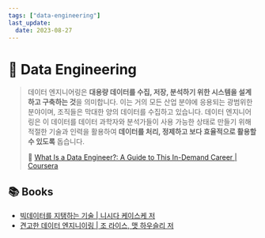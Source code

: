 ```yaml
---
tags: ["data-engineering"]
last_update:
  date: 2023-08-27
---
```


# 🌊️ Data Engineering

> 데이터 엔지니어링은 **대용량 데이터를 수집, 저장, 분석하기 위한 시스템을 설계하고 구축하는 것**을 의미합니다. 이는 거의 모든 산업 분야에 응용되는 광범위한 분야이며, 조직들은 막대한 양의 데이터를 수집하고 있습니다. 데이터 엔지니어링은 이 데이터를 데이터 과학자와 분석가들이 사용 가능한 상태로 만들기 위해 적절한 기술과 인력을 활용하여 **데이터를 처리, 정제하고 보다 효율적으로 활용할 수 있도록** 돕습니다.
>
> 🔗 [What Is a Data Engineer?: A Guide to This In-Demand Career | Coursera](https://www.coursera.org/articles/what-does-a-data-engineer-do-and-how-do-i-become-one)


## 📚 Books

- [빅데이터를 지탱하는 기술 | 니시다 케이스케 저](https://product.kyobobook.co.kr/detail/S000001916916)
- [견고한 데이터 엔지니이링 | 조 라이스, 맷 하우슬리 저](https://product.kyobobook.co.kr/detail/S000202731288)
